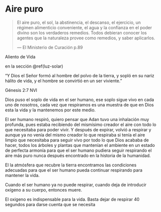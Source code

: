 # Aire puro


> El aire puro, el sol, la abstinencia, el descanso, el ejercicio, un régimen alimenticio conveniente, el agua y la confianza en el poder divino son los verdaderos remedios. Todos debieran conocer los agentes que la naturaleza provee como remedios, y saber aplicarlos. 
> 
> --- El Ministerio de Curación p.89

 Aliento de Vida 


en la sección \@ref(luz-solar)
 

“Y Dios el Señor formó al hombre del polvo de la tierra, y sopló en su nariz hálito de vida, y el hombre se convirtió en un ser viviente.” 

‭‭Génesis‬ ‭2:7‬ ‭NVI‬‬ 

Dios puso el soplo de vida en el ser humano, ese soplo sigue vivo en cada uno de nosotros, cada vez que respiramos es una muestra de que en Dios esta la vida y la mantenemos por este medio.  

El ser humano respiró, quiero pensar que Adan tuvo una inhalación muy profunda, pues estaba recibiendo del mismísimo creador el aire con todo lo que necesitaba para poder vivir. Y después de expirar, volvió a respirar y aunque ya no venía del mismo creador lo que respiraba si tenía el aire limpio que necesitaba para seguir vivo por todo lo que Dios acababa de hacer, todos los árboles y plantas que mantenían el ambiente en un estado de perfecta armonía para que el ser humano pudiera seguir respirando el aire más puro nunca después encontrado en la historia de la humanidad.  

El la atmósfera que recubre la tierra encontramos las condiciones adecuadas para que el ser humano pueda continuar respirando para mantener la vida.  

Cuando el ser humano ya no puede respirar, cuando deja de introducir oxígeno a su cuerpo, entonces muere.  

 


El oxigeno es indispensable para la vida. Basta dejar de respirar 40 segundos para darse cuenta que se necesita  

 

 

 

 

 
